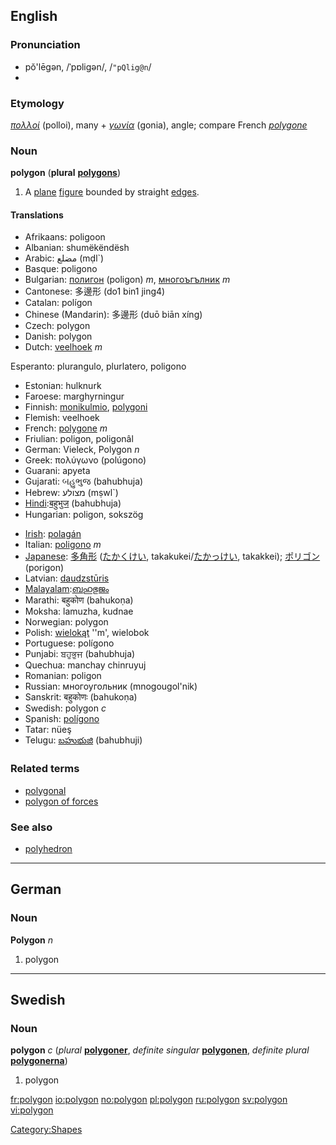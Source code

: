 {{Wikipedia}}
==English==

===Pronunciation===
*pŏ'lēgən, /ˈpɒliɡən/, /<tt>"pQlig@n</tt>/
*{{audio|en-us-polygon.ogg|Audio (US)}}

===Etymology===
{{Gr.}} ''[[πολλοί]]'' (polloi), many + ''[[γωνία]]'' (gonia), angle; compare French ''[[polygone]]''

===Noun===
'''polygon''' ('''plural''' '''[[polygons]]''')
# {{geometry}} A [[plane]] [[figure]] bounded by straight [[edge]]s.

====Translations====
{{top}}
*Afrikaans: poligoon
*Albanian: shumëkëndësh
*Arabic: مضلع (mḍl`)
*Basque: poligono
*Bulgarian: [[полигон]] (poligon) ''m'', [[многоъгълник]] ''m''
*Cantonese: 多邊形 (do1 bin1 jing4)
*Catalan: polígon
*Chinese (Mandarin): 多邊形 (duō biān xíng)
*Czech: polygon
*Danish: polygon
*Dutch: [[veelhoek]] ''m''
Esperanto: plurangulo, plurlatero, poligono
*Estonian: hulknurk
*Faroese: marghyrningur
*Finnish: [[monikulmio]], [[polygoni]] 
*Flemish: veelhoek
*French: [[polygone]] ''m''
*Friulian: poligon, poligonâl
*German: Vieleck, Polygon ''n''
*Greek: πολύγωνο (polúgono)
*Guarani: apyeta
*Gujarati: બહુભુજ (bahubhuja)
*Hebrew: מצולע (mṣwl`)
*[[Hindi]]:[[बहुभुज]] (bahubhuja)
*Hungarian: poligon, sokszög
{{mid}}
*[[Irish]]: [[polagán]]
*Italian: [[poligono]] ''m''
*[[Japanese]]: [[多角形]] ([[たかくけい]], takakukei/[[たかっけい]], takakkei); [[ポリゴン]] (porigon)
*Latvian: [[daudzstūris]] {{m}}
*[[Malayalam]]:[[ബഹുഭുജം]]
*Marathi: बहुकोण (bahukoṇa)
*Moksha: lamuzha, kudnae
*Norwegian: polygon
*Polish: [[wielokąt]] ''m', wielobok
*Portuguese: polígono
*Punjabi: ਬਹੁਭੁਜ (bahubhuja)
*Quechua: manchay chinruyuj
*Romanian: poligon
*Russian: многоугольник (mnogougol'nik)
*Sanskrit: बहुकोणः (bahukoṇa)
*Swedish: polygon ''c''
*Spanish: [[polígono]]
*Tatar: nüeş
*Telugu: [[బహుభుజి]] (bahubhuji)
{{bottom}}

===Related terms===
*[[polygonal]]
*[[polygon of forces]]

===See also===
*[[polyhedron]]

----
==German==

===Noun===
'''Polygon''' ''n''
# polygon

----
==Swedish==

===Noun===
'''polygon''' ''c'' (''plural'' '''[[polygoner]]''', ''definite singular'' '''[[polygonen]]''', ''definite plural'' '''[[polygonerna]]''')
# polygon

[[Category:Shapes]]

[[fr:polygon]]
[[io:polygon]]
[[no:polygon]]
[[pl:polygon]]
[[ru:polygon]]
[[sv:polygon]]
[[vi:polygon]]